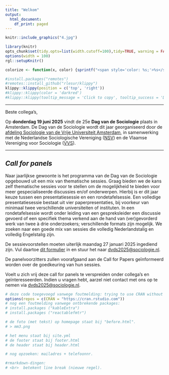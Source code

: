```yaml
---
title: "Welkom"
output:
  html_document:
    df_print: paged
---
```


```r
knitr::include_graphics("4.jpg")
```

```{=html}
<script src="https://kit.fontawesome.com/a076d05399.js" crossorigin="anonymous"></script>
```
```{=html}
<!---
https://stackoverflow.com/questions/30110377/saving-leaflet-output-as-html
--->
```
```r
library(knitr)
opts_chunk$set(tidy.opts=list(width.cutoff=100),tidy=TRUE, warning = FALSE, message = FALSE,comment = "#>", cache=TRUE, class.source=c("test"), class.output=c("test2"), cache.lazy = FALSE)
options(width = 100) 
rgl::setupKnitr()

colorize <- function(x, color) {sprintf("<span style='color: %s;'>%s</span>", color, x) }

```

```r
#install.packages("remotes")
#remotes::install_github("rlesur/klippy")
klippy::klippy(position = c('top', 'right'))
#klippy::klippy(color = 'darkred')
#klippy::klippy(tooltip_message = 'Click to copy', tooltip_success = 'Done')
```

------------------------------------------------------------------------

Beste collega's,

Op **donderdag 19 juni 2025** vindt de 25e **Dag van de Sociologie** plaats in Amsterdam. De Dag van de Sociologie wordt dit jaar georganiseerd door de [afdeling Sociologie van de Vrije Universiteit Amsterdam](https://vu.nl/nl/over-de-vu/faculteiten/faculteit-der-sociale-wetenschappen/afdelingen/sociologie), in samenwerking met de Nederlandse Sociologische Vereniging ([NSV](https://www.sociologie.nl/nsv)) en de Vlaamse Vereniging voor Sociologie ([VVS](http://www.sociologie.be/)).

<!-- later openzetten: -->

<!-- Ga snel naar de [registratie-pagina](https://dvds2024.nl/registratie)! -->

```{=html}
<!--
## Thema 
-->
```
```{=html}
<script>
function myFunction() {

            var btn = document.getElementById("myButton");
            //to make it fancier
            if (btn.value == "Click to hide code") {
                btn.value = "Read more";
                btn.innerHTML = "Nieuwsgierig naar de keynote speakers?";
            }
            else {
                btn.value = "Click to hide code";
                btn.innerHTML = "Lees minder";
            }
            //this is what you're looking for
            var x = document.getElementById("myDIV");
            if (x.style.display === "none") {
                x.style.display = "block";
            } else {
                x.style.display = "none";
            }
        }
          
</script>
```
```{=html}
<!-- heb ik nu verplaatst naar "Sessies"
**De kritische socioloog?**

Er is veel onrust in de huidige samenleving. Velen spreken zich uit voor of tegen actuele thema’s in demonstraties, de media en online platforms. Denk aan klimaatverandering of de oorlog in Gaza. Moeten sociologen zich meer mengen in het publieke debat en hun politieke visie geven? Of schaadt dat juist het imago van de wetenschap en moeten sociologen juist trachten om een neutrale en onpartijdige positie in te nemen? Hoe om te gaan met de spanning tussen het streven naar zowel een waardevrije (objectieve) als waardevolle (maatschappelijk betrokken) wetenschap? 

Tijdens de plenaire sessie zullen de [keynote speakers](https://dvds2025.nl/programma) hun ervaringen met ons delen. 
-->
```

------------------------------------------------------------------------

## *Call for panels*

Naar jaarlijkse gewoonte is het programma van de Dag van de Sociologie opgebouwd uit een mix van thematische sessies. Graag bieden we de kans zelf thematische sessies voor te stellen om de mogelijkheid te bieden voor meer gespecialiseerde discussies en/of onderwerpen. Hierbij is er dit jaar keuze tussen een presentatiesessie en een rondetafelsessie. Een volledige presentatiesessie bestaat uit vier paperpresentaties, bij voorkeur van minimaal twee verschillende universiteiten of instituten. In een rondetafelsessie wordt onder leiding van een gespreksleider een discussie gevoerd of een specifiek thema verkend aan de hand van (ver)gevorderd werk van twee à drie onderzoekers; verschillende formats zijn mogelijk. We zoeken naar een goede mix van sessies die volledig Nederlandstalig en volledig Engelstalig zijn.

De sessievoorstellen moeten uiterlijk maandag 27 januari 2025 ingediend zijn. Vul daartoe [dit formulier](Call for panels formulier DvdS 2025.docx) in en stuur het naar [dvds2025\@sociologie.nl](mailto:dvds2025@sociologie.nl){.email}.

De panelvoorzitters zullen voorafgaand aan de Call for Papers geïnformeerd worden over de goedkeuring van hun sessies.

Voelt u zich vrij deze call for panels te verspreiden onder collega’s en geïnteresseerden. Indien u vragen hebt, aarzel niet contact met ons op te nemen via [dvds2025\@sociologie.nl](mailto:dvds2025@sociologie.nl){.email}.

```{=html}
<!---
Wil je nog een paper/sessie/workshop voorstel indienen ga naar de nsv site:

<button onclick="window.location.href='https://www.nsv-sociologie.nl/';">
      NSV
    </button>
-->
```
```{=html}
<!--- jm: button weggehaald tot dat er meer info is:

<button class=button1 onclick="myFunction()" id="myButton" value="Click To Open Instructions"> Nieuwsgierig naar de keynote speakers?</button>

<div style="display:none;" id="myDIV"> 
<br> 
-->
```
<!-- Verdere toelichting op thema en keynote speakers -->

````{=html}
<!---
<div style="background-color: #CCCCCC; width: 50%; height: 600px; float:left; margin: auto; padding: 20px; box-sizing: border-box; overflow-y: auto;">  

```r
knitr::include_graphics("4.jpg")
``` 

[Ingrid Boas]( https://www.wur.nl/en/persons/ingrid-boas.htm) is universitair hoofddocent bij de Environmental Policy Group aan de Wageningen University. In haar onderzoek richt zij zich op milieubeheer, mobiliteit en bestuur. Zo onderzoekt zij de relatie tussen klimaatverandering en menselijke (im)mobiliteit en hoe dit zich op diverse manieren manifesteert in verschillende delen van de wereld.  

</div>  
  
<div style="background-color: #DCDCDC; width: 50%; height: 600px; float:left; margin: auto; padding: 20px; box-sizing: border-box; overflow-y: auto;"> 


```r
knitr::include_graphics("4.jpg")
``` 

 [Ann Crabbé](https://www.uantwerpen.be/en/staff/ann-crabbe/) is senior onderzoeker en lid van het Centre of Research on Environmental and Social Change van de Universiteit Antwerpen. Ann heeft een diploma kandidaat in de sociologie (1998), licentiaat in de bestuurswetenschappen (2000) en is doctor in de politieke en sociale wetenschappen (2008). In haar onderwijs en onderzoek pleit ze sterk voor interdisciplinaire samenwerking om de complexiteit van duurzaamheidsproblemen aan te pakken. Samen met biologe Sara Vicca was ze co-editor van het boek 'Van Klimaatverandering naar Systeemverandering'.  
 
-->
````

```{=html}
<!--
## Call for Papers

Beste collega’s,

Op maandag 17 juni 2024 vindt de 24e Dag van de Sociologie plaats in Nijmegen. De Dag wordt dit jaar georganiseerd door de afdeling Sociologie van de Radboud Universiteit, in samenwerking met de Nederlandse Sociologische Vereniging (NSV) en de Vlaamse Vereniging voor Sociologie (VVS).

Vanaf heden kan iedereen een abstract voor een paper indienen (max. 250 woorden) via de website van de NSV (klik [hier](https://www.nsv-sociologie.nl/?page_id=3733) om direct naar het indienformulier te gaan). Indien mogelijk, geef een bondige omschrijving van de onderzoeksvragen, theoretisch kader, methoden en (eerste) bevindingen. Bij het indienen kunt u aangeven voor welke sessie uw bijdrage bedoeld is. Er zijn naast algemene sessies ook verschillende thematische sessies waarvan een aantal nog open staan voor abstracts. Papers die niet onmiddellijk binnen een thema passen kunnen worden ingediend voor de ‘open sessie’. Op het inschrijfformulier kunt u aangeven of u wilt presenteren in het Nederlands en/of Engels. De organisatie streeft naar een goede verdeling van Nederlandstalige en Engelstalige sessies. Auteurs kunnen maximaal 1 paper zelf presenteren, maar kunnen wel op meerdere papers op het programma co-auteur zijn.

Het indienen van abstracts is uitgesteld en kan nu tot en met **28 maart 2024**. Na de sluitingsdatum worden de abstracts door de organiserende commissie beoordeeld en ingedeeld. Wanneer uw paper niet in de desgewenste sessie past, proberen we u bij een ander geschikte sessie te plaatsen.

U wordt medio april 2024 op de hoogte gesteld of uw abstract is geaccepteerd en in welke sessie u bent ingedeeld. Alle deelnemers (sprekers, panelvoorzitters, overige belangstellenden) dienen zich vervolgens via de website van de NSV te registreren voor deelname aan de Dag van de Sociologie (dit kan vanaf medio april). Zonder registratie en betaling vooraf is deelname niet mogelijk.

Meer informatie over de Dag van de Sociologie kunt u vinden op [www.dvds2025.nl](https://www.dvds2025.nl).
Als u vragen heeft, kunt u die sturen naar [dvds2025@sociologie.nl](mailto:dvds2025@sociologie.nl).

Voelt u zich vrij deze call te verspreiden onder collega’s en geïnteresseerden. We kijken uit naar uw deelname!

Met vriendelijke groet, het organiserend comité 

Nella Geurts, Bas Hofstra, Klara Raiber, Jochem Tolsma en Ellen Verbakel

----

**Algemene sessies**

-   Bevolking 
-   Burgerschap 
-   Criminaliteit 
-   Cultuur 
-   Discriminatie
-   Etniciteit 
-   Familie
-   Gender 
-   Jeugd 
-   Klimaat 
-   Methode
-   Migratie 
-   Onderwijs 
-   Open sessie
-   Politiek 
-   Seksualiteit 
-   Sociale netwerken
-   Stratificatie / Klasse
-   Stad en stedelijkheid 
-   Theorie 
-   Werk 
-   Zorg / Gezondheid

----

**Thematische sessies** ([klik hier](https://dvds2025.nl/sessies) voor sessie abstracts)

-   Mobilization on Display: Approaches to a Visual Sociology of Social Movements and Political Communication (NL of EN) - (open for submissions)
-   Vluchtelingen in Nederland: hoe vinden zij hun weg in een nieuwe samenleving en welke rol speelt beleid hierin? (NL) - (open for submissions)
-   Mantelzorg in context (NL) - (open for submissions)
-   Sociology of Emotions (NL of EN) - (open for submissions)
-   Prejudice, racism and exclusionary reactions towards ethnic and religious minorities (NL of EN) - (open for submissions)
-   Political Sociology (NL of EN) - (open for submissions)
-   The Low Countries in Comparative Perspective: Results from International Surveys (EN) - (open for submissions)
- Computational Sociology of the Low Countries (NL or EN) - (open for submissions)
-   Ethnic, racial and religious discrimination: experimental designs and methodological innovations (EN)
-   Social Inequalities in International Higher Education (EN)
-   Sociology of Music I: Audiences and Tastes (EN) 
-   Sociology of Music I: Audiences and Gatekeepers (EN)

----

**Roundtables** ([klik hier](https://dvds2025.nl/sessies) voor roundtable abstracts)

-   Bring the mountain to us - sociology for sustainability scientists (EN or NL) - (open for submissions)
-   Collecting ethno-religious minority survey data in times of survey fatigue (EN)

-->
```
```r
# deze code toegevoegd vanwege foutmelding: trying to use CRAN without setting a mirror
options(repos = c(CRAN = "https://cran.rstudio.com"))
# nog een foutmelding vanwege ontbrekende packages:
# install.packages ("kableExtra")
# install.packages ("reactablefmtr")

# de foto (met tekst) op homepage staat bij "before.html".
# > mm3.png

# het menu staat bij site.yml
# de footer staat bij footer.html
# de header staat bij header.html

# nog opzoeken: mailadres + telefoonnr.

#rmarkdown-dingen:
# <br>  betekent line break (nieuwe regel).


```
